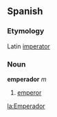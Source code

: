 ==Spanish==
===Etymology===
Latin [[imperator]]
===Noun===
'''emperador''' ''m''

#[[emperor]]

[[la:Emperador]]